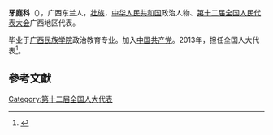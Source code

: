 '''牙庭科'''（{{bd|1962年||}}），广西东兰人，[[壮族|壮族]]，[[中华人民共和国|中华人民共和国]]政治人物、[[第十二届全国人民代表大会|第十二届全国人民代表大会]]广西地区代表。

毕业于[[广西民族学院|广西民族学院]]政治教育专业。加入[[中国共产党|中国共产党]]。2013年，担任全国人大代表<ref>{{cite news|title=全国人大代表信息-牙庭科|url= http://210.82.31.1:8084/delegate/viewDelegate.action?dbid=121932|accessdate=2013-04-05|newspaper=全国人大网}}</ref>。

==參考文獻==
{{reflist}}
{{中国政治人物小作品}}

[[Category:第十二届全国人大代表|Category:第十二届全国人大代表]]